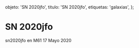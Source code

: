 
  objeto: 'SN 2020jfo',
  titulo: 'SN 2020jfo',
  etiquetas: 'galaxias',
};

# SN 2020jfo

<Imagen
  src="objeto/sn2020-jfo_20200517_1_sn2020jfo._20200517.jpg"
  fecha="20200517"
/>

sn2020jfo en M61 17 Mayo 2020